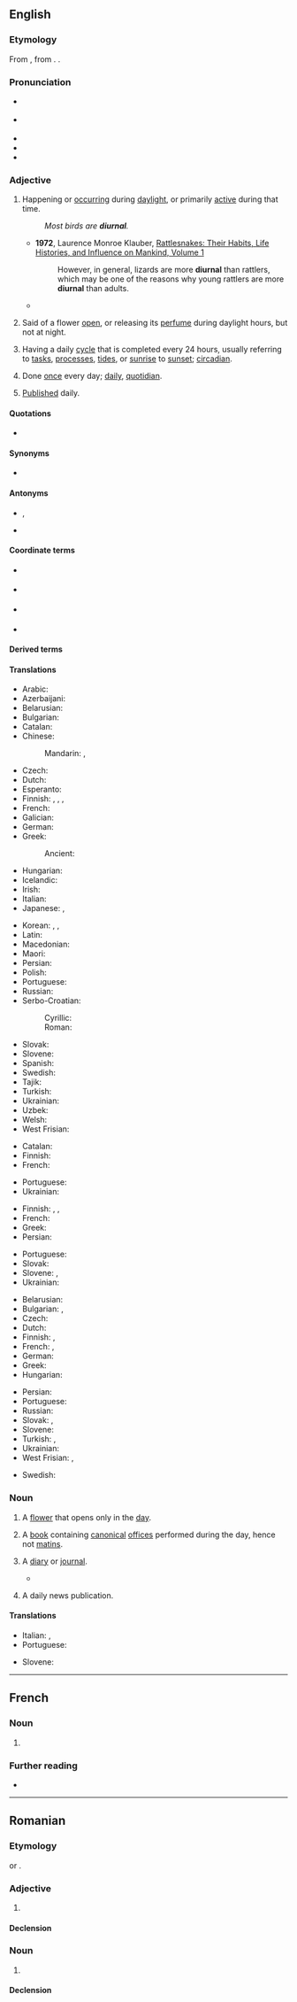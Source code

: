 ==English==
{{was wotd|2008|December|2}}

===Etymology===
{{root|en|ine-pro|*dyew-}}
From {{bor|en|la|diurnālis}}, from {{m|la|diēs||day}}. {{doublet|en|journal}}.

===Pronunciation===
* {{a|RP}} {{IPA|en|/daɪˈɜːnəl/}}
* {{a|GA}} {{IPA|en|/daɪˈɝ.nəl/}}
* {{audio|en|en-us-diurnal.ogg|Audio (US)}}
* {{audio|en|en-au-diurnal.ogg|Audio (AU)}}
* {{rhymes|en|ɜː(ɹ)nəl|s=3}}

===Adjective===
{{en-adj}}

# Happening or [[occur]]ring during [[daylight]], or primarily [[active]] during that time.
#: ''Most birds are '''diurnal'''.''
#* '''1972''', Laurence Monroe Klauber, [https://books.google.com/books?id=ijblNZQrk_wC&pg=PA447&dq=%22more+diurnal%22&hl=en&sa=X&ved=0ahUKEwjRmeiD3OTOAhVFxGMKHRvzBpgQ6AEIRDAH#v=onepage&q=%22more%20diurnal%22&f=false Rattlesnakes: Their Habits, Life Histories, and Influence on Mankind, Volume 1]
#*: However, in general, lizards are more '''diurnal''' than rattlers, which may be one of the reasons why young rattlers are more '''diurnal''' than adults.
#* {{RQ:Shakespeare All's Well|II|v|passage=Ere twice the horses of the sun shall bring / Their fiery torcher his '''diurnal''' ring.}}
# {{lb|en|botany}} Said of a flower [[open]], or releasing its [[perfume]] during daylight hours, but not at night.
# Having a daily [[cycle]] that is completed every 24 hours, usually referring to [[tasks]], [[processes]], [[tides]], or [[sunrise]] to [[sunset]]; [[circadian]].
# {{lb|en|uncommon}} Done [[once]] every day; [[daily]], [[quotidian]].
# {{lb|en|archaic}} [[publish|Published]] daily.

====Quotations====
* {{seeCites|en}}

====Synonyms====
* {{sense|having a daily cycle}} {{l|en|circadian}} {{qualifier|biology}}

====Antonyms====
* {{sense|happening or active during the day}} {{l|en|nocturnal}}, {{l|en|nightly}}
* {{sense|active or open during the day}} {{l|en|nocturnal}}

====Coordinate terms====
* {{sense|active or open during the day}} {{l|en|crepuscular}} {{gloss|active during twilight; dawn or dusk}}
* {{sense|active or open during the day}} {{l|en|matutinal}} {{gloss|active during dawn}}
* {{sense|active or open during the day}} {{l|en|vespertine}} {{gloss|active during dusk}}
* {{sense|active or open during the day}} {{l|en|diel}} {{gloss|having a 24-hour period, regardless of day or night}}

====Derived terms====
{{der3|en|bidiurnal|diurnal aberration|diurnal arc|diurnalist|diurnality|diurnally|diurnalness|equidiurnal|intradiurnal|nondiurnal|semidiurnal|sesquidiurnal|terdiurnal}}

====Translations====
{{trans-top|happening during daylight; primarily active during the day}}
* Arabic: {{t|ar|نَهَارِيّ}}
* Azerbaijani: {{t+|az|gündəlik}}
* Belarusian: {{t|be|дзённы}}
* Bulgarian: {{t|bg|дне́вен}}
* Catalan: {{t+|ca|diürn}}
* Chinese:
*: Mandarin: {{t+|cmn|日間|alt=日間的}}, {{t+|cmn|日间|tr=rìjiān de|alt=日间的}}
* Czech: {{t+|cs|denní|c}}
* Dutch: {{t|nl|dagactief}}
* Esperanto: {{t+|eo|taga}}
* Finnish: {{t+|fi|päivä|alt=päivä-}}, {{t|fi|päiväaikainen}}, {{t|fi|päiväaktiivinen}}, {{t|fi|diurnaalinen}}
* French: {{t+|fr|diurne}}
* Galician: {{t|gl|diurno|m}}
* German: {{t+|de|tagaktiv}}
* Greek: {{t+|el|ημερήσιος}}
*: Ancient: {{t|grc|ἡμερινός}}
* Hungarian: {{t+|hu|nappali}}
* Icelandic: {{t|is|dagdýr}}
* Irish: {{t|ga|laethúil}}
* Italian: {{t+|it|diurno}}
* Japanese: {{t+|ja|昼間|tr=ひるまの, hiruma no|alt=昼間の}}, {{t+|ja|日中|tr=にっちゅうの, nitchū no|alt=日中の}}
{{trans-mid}}
* Korean: {{t+|ko|날|alt=날의}}, {{t+|ko|하루|alt=하루의}}, {{t|ko|[[하루]] [[동안]]의}}
* Latin: {{t|la|diurnus}}
* Macedonian: {{t|mk|дневен}}
* Maori: {{t|mi|moepō}}
* Persian: {{t+|fa|روزانه|tr=ruzâne}}
* Polish: {{t+|pl|dzienny}}
* Portuguese: {{t+|pt|diurno}}
* Russian: {{t+|ru|дневно́й}}
* Serbo-Croatian:
*: Cyrillic: {{t|sh|дне̑внӣ}}
*: Roman: {{t+|sh|dnȇvnī}}
* Slovak: {{t+|sk|denný}}
* Slovene: {{t|sl|dneven}}
* Spanish: {{t|es|diurno}}
* Swedish: {{t|sv|dags-}}
* Tajik: {{t+|tg|рӯзона}}
* Turkish: {{t|tr|gündüzcül}}
* Ukrainian: {{t|uk|де́нний}}
* Uzbek: {{t+|uz|kunduzgi}}
* Welsh: {{t+|cy|dyddiol}}
* West Frisian: {{t+check|fy|dei|alt=dei-}} <!-- was "[[dei]]-" - assumed inflected form or vocalised spelling; please verify if linking is acceptable. see [[User:Kephir/gadgets/xte#Translation_fixing]] -->
{{trans-bottom}}

{{trans-top|botany; of flowers open or releasing perfume during the day}}
* Catalan: {{t+|ca|diürn}}
* Finnish: {{t|fi|[[päivä|päiväksi]] [[kukka|kukkansa]] [[avaava]]}}
* French: {{t+|fr|diurne}}
{{trans-mid}}
* Portuguese: {{t+|pt|diurno}}
* Ukrainian: {{t|uk|де́нний}}
{{trans-bottom}}

{{trans-top|having a daily cycle}}
* Finnish: {{t+|fi|päivittäinen}}, {{t+|fi|vuorokautinen}}, {{t+|fi|vuorokausi|alt=vuorokausi-}}
* French: {{t+|fr|journalier}}
* Greek: {{t+|el|ημερήσιος|m}}
* Persian: {{t+|fa|روزانه|tr=ruzâne}}
{{trans-mid}}
* Portuguese: {{t+|pt|diário}}
* Slovak: {{t|sk|každodenný}}
* Slovene: {{t|sl|dneven}}, {{qualifier|biological}} {{t|sl|cirkadiaden}}
* Ukrainian: {{t|uk|добови́й}}
{{trans-bottom}}

{{trans-top|done once every day}}
* Belarusian: {{t|be|штодзё́нны}}
* Bulgarian: {{t+|bg|ежедне́вен}}, {{t+|bg|всекидне́вен}}
* Czech: {{t+|cs|denní|c}}
* Dutch: {{t+|nl|dagelijks}}
* Finnish: {{t+|fi|päivittäinen}}, {{t+|fi|jokapäiväinen}}
* French: {{t+|fr|journalier}}, {{t+|fr|quotidien}}
* German: {{t+|de|täglich}}
* Greek: {{t+|el|ημερήσιος}}
* Hungarian: {{t+|hu|napi}}
{{trans-mid}}
* Persian: {{t|fa|روزی یک بار|tr=ruzi yek bâr}}
* Portuguese: {{t+|pt|diário}}
* Russian: {{t+|ru|ежедне́вный}}
* Slovak: {{t+|sk|denný}}, {{t|sk|každodenný}}
* Slovene: {{t|sl|dneven}}
* Turkish: {{t+|tr|günlük}}, {{t|tr|gün be gün}}
* Ukrainian: {{t|uk|щоде́нний}}
* West Frisian: {{t|fy|deisk}}, {{t|fy|deistich}}
{{trans-bottom}}

{{checktrans-top}}
* Swedish: {{qualifier|as 24-hr period, including nighttime}} {{t+check|sv|dygn}} <!-- This was under the botany sense. Seems wrong, because the basic meaning of the word is "day" -->
{{trans-mid}}
{{trans-bottom}}

===Noun===
{{en-noun}}

# A [[flower]] that opens only in the [[day]].
# {{lb|en|Catholicism}} A [[book]] containing [[canonical]] [[office]]s performed during the day, hence not [[matins]].
# {{lb|en|archaic}} A [[diary]] or [[journal]].
#* {{quote-book|en|year=1663|title={{w|Hudibras}}|author=Samuel Butler|section=part 1, [[s:Hudibras/Part 1/Canto 2|canto 2]]|passage=He was by birth, some authors write, / A Russian, some a [[Muscovite]], / And 'mong the [[Cossack]]s had been bred, / Of whom we in '''diurnals''' read.}}
# {{lb|en|archaic}} A daily news publication.

====Translations====
{{trans-top|A flower that opens during the day}}
{{trans-mid}}
{{trans-bottom}}

{{trans-top|A book of canonical offices}}
* Italian: {{t+|it|diurno}}, {{t|it|diurnale}}
* Portuguese: {{t+|pt|diurno|m}}
{{trans-mid}}
* Slovene: {{t+|sl|dnevnik|m}}
{{trans-bottom}}

{{topics|en|Day|Flowers|Periodicals}}

----

==French==

===Noun===
{{fr-noun|m}}

# {{l|en|diurnal}} {{gloss|book}}

===Further reading===
* {{R:TLFi}}

----

==Romanian==

===Etymology===
{{bor+|ro|fr|diurnal}} or {{bor|ro|la|diurnalis}}.

===Adjective===
{{ro-adj}}

# {{l|en|diurnal}}

====Declension====
{{ro-decl-adj}}

===Noun===
{{ro-noun|n|diurnale}}

# {{l|en|diurnal}}

====Declension====
{{ro-noun-n}}